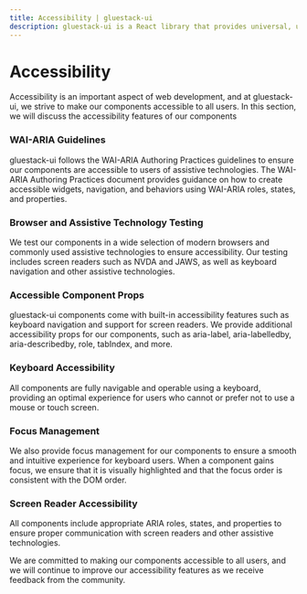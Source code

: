 ```yaml
---
title: Accessibility | gluestack-ui
description: gluestack-ui is a React library that provides universal, unstyled, and accessible components. It includes keyboard accessibility and focus management features, making it a great choice for developers who prioritize accessibility and usability.
---
```



<Meta title="ui/Core Concepts/Accessibility" />

# Accessibility

Accessibility is an important aspect of web development, and at gluestack-ui, we strive to make our components accessible to all users. In this section, we will discuss the accessibility features of our components

### WAI-ARIA Guidelines

gluestack-ui follows the WAI-ARIA Authoring Practices guidelines to ensure our components are accessible to users of assistive technologies. The WAI-ARIA Authoring Practices document provides guidance on how to create accessible widgets, navigation, and behaviors using WAI-ARIA roles, states, and properties.

### Browser and Assistive Technology Testing

We test our components in a wide selection of modern browsers and commonly used assistive technologies to ensure accessibility. Our testing includes screen readers such as NVDA and JAWS, as well as keyboard navigation and other assistive technologies.

### Accessible Component Props

gluestack-ui components come with built-in accessibility features such as keyboard navigation and support for screen readers. We provide additional accessibility props for our components, such as aria-label, aria-labelledby, aria-describedby, role, tabIndex, and more.

### Keyboard Accessibility

All components are fully navigable and operable using a keyboard, providing an optimal experience for users who cannot or prefer not to use a mouse or touch screen.

### Focus Management

We also provide focus management for our components to ensure a smooth and intuitive experience for keyboard users. When a component gains focus, we ensure that it is visually highlighted and that the focus order is consistent with the DOM order.

### Screen Reader Accessibility

All components include appropriate ARIA roles, states, and properties to ensure proper communication with screen readers and other assistive technologies.

We are committed to making our components accessible to all users, and we will continue to improve our accessibility features as we receive feedback from the community.
